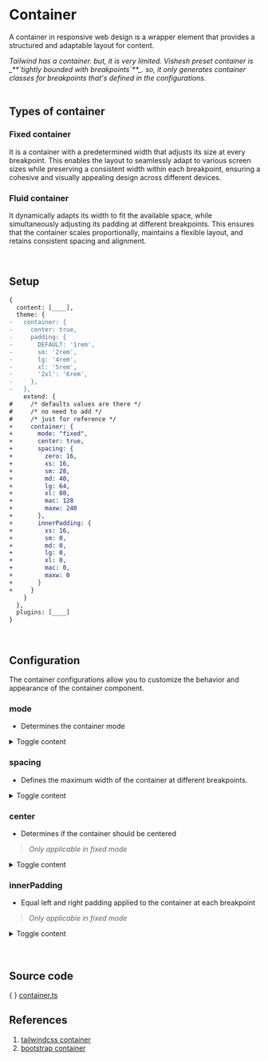 
# Container

A container in responsive web design is a wrapper element that provides a structured and adaptable layout for content.

<Callout type="info">
  <em>Tailwind has a container. but, it is very limited.</em>
</Callout>

<Callout type="warning">
  <em>
    Vishesh preset container is _**`tightly bounded with breakpoints`**_. so, it
    only generates container classes for breakpoints that's defined in the
    configurations.
  </em>
</Callout>

<br />
<br />

## Types of container

### Fixed container

It is a container with a predetermined width that adjusts its size at every
breakpoint. This enables the layout to seamlessly adapt to various screen
sizes while preserving a consistent width within each breakpoint, ensuring a
cohesive and visually appealing design across different devices.

### Fluid container

It dynamically adapts its width to fit the available space, while
simultaneously adjusting its padding at different breakpoints. This ensures
that the container scales proportionally, maintains a flexible layout, and
retains consistent spacing and alignment.

<br />

## **Setup**

```diff
{
  content: [____],
  theme: {
-   container: {
-     center: true,
-     padding: {
-       DEFAULT: '1rem',
-       sm: '2rem',
-       lg: '4rem',
-       xl: '5rem',
-       '2xl': '6rem',
-     },
-   },
    extend: {
#     /* defaults values are there */
#     /* no need to add */
#     /* just for reference */
+     container: {
+       mode: "fixed",
+       center: true,
+       spacing: {
+         zero: 16,
+         xs: 16,
+         sm: 28,
+         md: 40,
+         lg: 64,
+         xl: 80,
+         mac: 128
+         maxw: 240
+       },
+       innerPadding: {
+         xs: 16,
+         sm: 0,
+         md: 0,
+         lg: 0,
+         xl: 0,
+         mac: 0,
+         maxw: 0
+       }
+     }
    }
  },
  plugins: [____]
}
```

<br />

## Configuration

The container configurations allow you to customize the behavior and appearance of the container component.

### mode

- Determines the container mode

<details>
  <summary>Toggle content</summary>
| Option    | Descrption          |
| --------- | ----------------- |
| **fixed** | Generates a container with a fixed width that adjusts its size at different breakpoints. |
| **fluid** | Generates a container that dynamically adapts its width to fit the available space.      |
| **both**  | Use _fixed_ and _fluid_ container together                                               |

```js
container: {
  mode: "fixed" | "fluid" | "both",
  // ...
}
```

</details>

### spacing

- Defines the maximum width of the container at different breakpoints.

<details>
  <summary>Toggle content</summary>

```js
container: {
  // ...
  spacing: {
    "breakpoint key": number
  },
  // ...
}
```

</details>

### center

- Determines if the container should be centered

> <em>Only applicable in fixed mode</em>

<details>
  <summary>Toggle content</summary>

| Option    | Descrption                                                        |
| --------- | ----------------------------------------------------------------- |
| **true**  | Creates a centered container with equal margins on both sides.    |
| **false** | Generates separate classes for left, center, and right alignment. |

```js
container: {
  // ...
  center: true | false,
  // ...
}
```

</details>

### innerPadding

- Equal left and right padding applied to the container at each breakpoint

> <em>Only applicable in fixed mode</em>

<details>
  <summary>Toggle content</summary>

> <em>string must be valid css like "16px", "1rem", etc...</em>

```js filename="apply to all breakpoints"
container: {
  // ...
  innerPadding: number | string,
  // ...
}
```

```js filename="apply to specific breakpoint"
container: {
  // ...
  innerPadding: {
    "breakpoint key": number | string
  },
  // ...
}
```

</details>

<br />
<br />

## Source code

\{ \} [container.ts](https://github.com/mrjadeja/vishesh/blob/main/src/packages/preset/lib/components/container/index.ts "Vishesh preset container source code")

## References

1. [tailwindcss container](https://tailwindcss.com/docs/container "Tailwindcss container documentation") <br />
2. [bootstrap container](https://getbootstrap.com/docs/5.0/layout/containers "Bootstrap container documentation")
